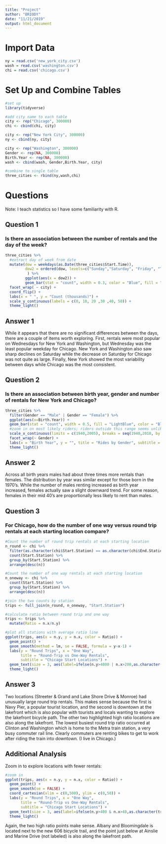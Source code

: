 ```yaml
---
title: "Project"
author: "BRIODY"
date: "11/21/2019"
output: html_document
---
```


# Import Data
```r
ny = read.csv('new_york_city.csv')
wash = read.csv('washington.csv')
chi = read.csv('chicago.csv')
```

# Set Up and Combine Tables
```r
#set up
library(tidyverse)

#add city name to each table 
city <- rep("Chicago", 300000)
chi <- cbind(chi, city)

city <- rep("New York City", 300000)
ny <- cbind(ny, city)

city <- rep("Washington", 300000)
Gender <- rep(NA, 300000)
Birth.Year <- rep(NA, 300000)
wash <- cbind(wash, Gender,Birth.Year, city)

#combine to single table
three_cities <- rbind(ny,wash,chi)
```

# Questions
Note: I teach statistics so I have some familiarity with R. 

## Question 1 
### Is there an association between the number of rentals and the day of the week? 
```r
three_cities %>% 
  #extract day of week from date
  mutate(dow = weekdays(as.Date(three_cities$Start.Time)), 
         dow2 = ordered(dow, levels=c("Sunday","Saturday", "Friday", "Thursday","Wednesday", "Tuesday", "Monday"))
          ) %>% 
         ggplot(aes(x = dow2)) + 
         geom_bar(stat = "count", width = 0.3, color = "Blue", fill = "LightBlue") +
  facet_wrap( ~ city) + 
  coord_flip() +
  labs(x = " ", y = "Count (thousands)") +
  scale_y_continuous(labels = c(0, 10, 20 ,30 ,40, 50)) +
  theme_light()
```

## Answer 1 
While it appears that there are no significant differences between the days, there are a couple of items worth exploring. First, rentals were most popular on Wednesdays for New York and Washington, but Wednesday was the least popular weekday for Chicago. New York and Washington also saw sharp declines on Saturday while the decrease on Saturday for Chicago was not quite as large. Finally, New York showed the most variability between days while Chicago was the most consistent. 

## Question 2  
### Is there an association between birth year, gender and number of rentals for New York and Chicago? 
```r
three_cities %>% 
  filter(Gender == "Male" | Gender == "Female") %>% 
  ggplot(aes(x=Birth.Year)) + 
  geom_bar(stat = "count", width = 0.5, fill = "LightBlue", color = "Blue" ) +
  #zoom in on most likely riders; riders outside this range seems unlikely
  scale_x_continuous(limits = c(1940,2005), breaks = seq(1940,2010, by = 10)) +
  facet_wrap(~ Gender) + 
  labs(x = "Birth Year", y = "", title = "Rides by Gender", subtitle = "Chicago and New York City") +
  theme_light()
```

## Answer 2 
Across all birth years males had about three times more rentals than females. The distribution by year was similar except for those born in the 1970's. While the number of males renting increased as birth year increased, females actually saw a slight downward trend. For some reason, females in their mid 40's are proportionally less likely to rent than males. 

## Question 3 
### For Chicago, how do the number of one way versus round trip rentals at each starting location compare? 
```r
#Count the number of round trip rentals at each starting location
n_round <- chi %>% 
  filter(as.character(chi$Start.Station) == as.character(chi$End.Station)) %>% 
  count(Start.Station) %>% 
  group_by(Start.Station) %>% 
  arrange(desc(n))

#Count the number of one way rentals at each starting location
n_oneway <- chi %>% 
  count(Start.Station) %>% 
  group_by(Start.Station) %>% 
  arrange(desc(n))

#join the two counts by station 
trips <- full_join(n_round, n_oneway, "Start.Station")

#calculate ratio between round trip and one way 
trips <- trips %>% 
  mutate(Ratio = n.x/n.y)

#plot all stations with average ratio line
ggplot(trips, aes(x = n.y, y = n.x, color = Ratio)) +
  geom_point() +
  geom_smooth(method = lm, se = FALSE, formula = y~x-1) +
  labs(y = "Round Trips", x = "One Way", 
       title = "Round-Trip vs One-Way Rentals", 
       subtitle = "Chicago Start Locations") + 
  geom_text(size = 3, aes(label=ifelse(n.y>4000 | n.x>200,as.character(trips$Start.Station),'')), hjust = 1, vjust = 1.5) +
  theme_light()
```

## Answer 3 
Two locations (Streeter & Grand and Lake Shore Drive & Monroe) had unusually large round trip rentals. This makes sense because the first is Navy Pier, a popular tourist location, and the second is downtown at the lakefront which is also popular with tourists and locals wanting to explore the lakefront bicycle path. The other two highlighted high ratio locations are also along the lakefront. The lowest busiest round trip ratio occurred at Clinton and Washington which is home to the Metra train station, a very busy commuter rail line. Clearly commuters are renting bikes to get to work after riding the train into downtown. (I live in Chicago.)

## Additional Analysis
Zoom in to explore locations with fewer rentals:
```r
#zoom in
ggplot(trips, aes(x = n.y, y = n.x, color = Ratio)) +
  geom_point() +
  geom_smooth(se = FALSE) +
  coord_cartesian(xlim = c(0,500), ylim = c(0,50)) +
  labs(y = "Round Trips", x = "One Way", 
       title = "Round-Trip vs One-Way Rentals", 
       subtitle = "Chicago Start Locations") +
  geom_text(size = 3, aes(label=ifelse(n.y>400 & n.x>40,as.character(trips$Start.Station),'')), hjust = 1, vjust = -1.5) + 
  theme_light()
```

Again, the two high ratio points make sense. Albany and Bloomingdale is located next to the new 606 bicycle trail, and the point just below at Ainslie and Marine Drive (not labeled) is also along the lakefront path. 